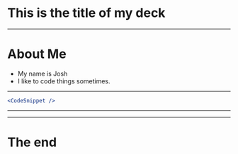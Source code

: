 
# This is the title of my deck
---
# About Me
- My name is Josh
- I like to code things sometimes.
---
```jsx
<CodeSnippet />
```
---
---
# The end
